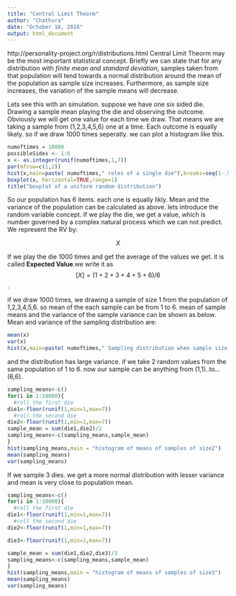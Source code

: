```yaml
---
title: "Central Limit Theorm"
author: "Chathura"
date: "October 18, 2016"
output: html_document
---
```

http://personality-project.org/r/distributions.html
Central Limit Theorm may be the most important statistical concept. Briefly we can state that for any distribution with *finite mean and standard deviation*, samples taken from that population will tend towards a normal distribution around the mean of the population as sample size increases. Furthermore, as sample size increases, the variation of the sample means will decrease.

Lets see this with an simulation. suppose we have one six sided die. Drawing a sample mean playing the die and observing the outcome. Obviously we will get one value for each time we draw. That means we are taking a sample from (1,2,3,4,5,6) one at a time. Each outcome is equally likely. so if we draw 1000 times seperatly. we can plot a histogram like this.
```r
numoftimes = 10000
possibleSides <- 1:6
x <- as.integer(runif(numoftimes,1,7))
par(mfrow=c(1,2))
hist(x,main=paste( numoftimes," roles of a single die"),breaks=seq(1-.5,6+.5,1))
boxplot(x, horizontal=TRUE,range=1)
title("boxplot of a uniform random distribution")
```
So our population has 6 items. each one is equally likly. Mean and the variance of the population can be calculated as above.
lets introduce the random variable concept. If we  play the die, we get a value, which is number governed by a complex natural process which we can not predict. We represent the RV by:

$$X$$

If we play the die 1000 times and get the average of the values we get. it is called **Expected Value**.we write it as 
$$[X] = (1+2+3+4+5+6)/6$$.

if we draw 1000 times, we drawing a sample of size 1 from the population of 1,2,3,4,5,6. so mean of the each sample can be from 1 to 6. mean of sample means and the variance of the sample variance can be shown as below. Mean and variance of the sampling distribution are:
```r
mean(x)
var(x)
hist(x,main=paste( numoftimes," Sampling distribution when sample size is 1"),breaks=seq(1-.5,6+.5,1))
```
and the distribution has large variance.
if we take 2 random values from the same population of 1 to 6. now our sample can be anything from (1,1)..to...(6,6).
```r
sampling_means<-c()
for(i in 1:10000){
  #roll the first die
die1<-floor(runif(1,min=1,max=7))
  #roll the second die
die2<-floor(runif(1,min=1,max=7))
sample_mean = sum(die1,die2)/2
sampling_means<-c(sampling_means,sample_mean)
}
hist(sampling_means,main = "histogram of means of samples of size2")
mean(sampling_means)
var(sampling_means)
```
If we sample 3 dies. we get a more normal distribution with lesser variance and mean is very close to population mean.
```r
sampling_means<-c()
for(i in 1:10000){
  #roll the first die
die1<-floor(runif(1,min=1,max=7))
  #roll the second die
die2<-floor(runif(1,min=1,max=7))

die3<-floor(runif(1,min=1,max=7))

sample_mean = sum(die1,die2,die3)/3
sampling_means<-c(sampling_means,sample_mean)
}
hist(sampling_means,main = "histogram of means of samples of size3")
mean(sampling_means)
var(sampling_means)
```





